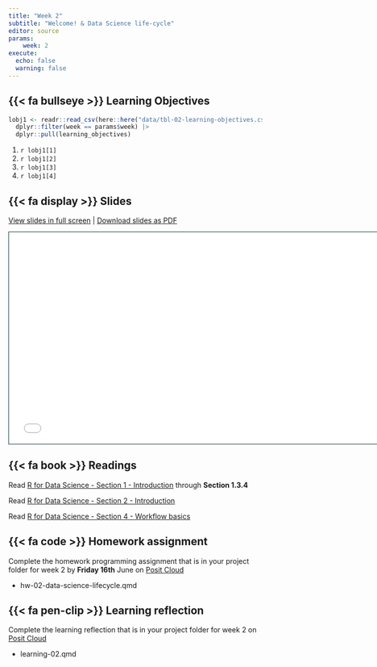 ```yaml
---
title: "Week 2"
subtitle: "Welcome! & Data Science life-cycle"
editor: source
params:
    week: 2
execute: 
  echo: false
  warning: false
---
```


<script defer data-domain="cven5837-ss23.github.io/website" src="https://plausible.io/js/plausible.js"></script>

## {{< fa bullseye >}} Learning Objectives

```r

lobj1 <- readr::read_csv(here::here("data/tbl-02-learning-objectives.csv")) |> 
  dplyr::filter(week == params$week) |>
  dplyr::pull(learning_objectives)

```

1. `r lobj1[1]`
2. `r lobj1[2]`
3. `r lobj1[3]`
4. `r lobj1[4]`

## {{< fa display >}} Slides

[View slides in full screen](../slides/lec-01-welcome.html) | [Download slides as PDF]({{< var course.github-org >}}/website/raw/main/slides/lec-01-welcome.pdf)

```{=html}
<iframe class="slide-deck" src="../slides/lec-01-welcome.html" height="420" width="747" style="border: 1px solid #123233;"></iframe>
```

## {{< fa book >}} Readings

Read [R for Data Science - Section 1 - Introduction](https://r4ds.had.co.nz/introduction.html) through **Section 1.3.4**

Read [R for Data Science - Section 2 - Introduction](https://r4ds.had.co.nz/explore-intro.html)

Read [R for Data Science - Section 4 - Workflow basics](https://r4ds.had.co.nz/workflow-basics.html) 

## {{< fa code >}} Homework assignment 

Complete the homework programming assignment that is in your project folder for week 2 by **Friday 16th** June on [Posit Cloud](https://posit.cloud/spaces/381404/content/all)

- hw-02-data-science-lifecycle.qmd

## {{< fa pen-clip >}} Learning reflection

Complete the learning reflection that is in your project folder for week 2 on [Posit Cloud](https://posit.cloud/spaces/381404/content/all) 

- learning-02.qmd
